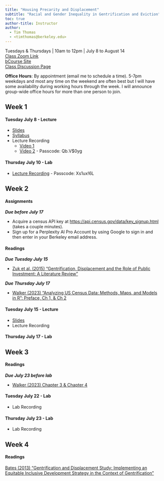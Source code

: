 ```yaml
---
title: "Housing Precarity and Displacement"
subtitle: "Racial and Gender Inequality in Gentrification and Eviction"
toc: true
author-title: Instructor
author: 
  - Tim Thomas
  - <timthomas@berkeley.edu>
---
```

Tuesdays & Thursdays | 10am to 12pm | July 8 to August 14   
[Class Zoom Link](https://berkeley.zoom.us/j/99494916996?pwd=IQBGF2aswPwTpemADGSM3dK0zICgHy.1&jst=2)  
[bCourse Site](https://bcourses.berkeley.edu/courses/1546264)  
[Class Discussion Page](https://bcourses.berkeley.edu/courses/1546264/discussion_topics)  

**Office Hours**: By appointment (email me to schedule a time). 5-7pm weekdays and most any time on the weekend are often best but I will have some availability during working hours through the week. I will announce group-wide office hours for more than one person to join. 

## Week 1
#### Tuesday July 8 - Lecture
* [Slides](https://docs.google.com/presentation/d/1nHe2SQmLnlvXZnCW8O6uzEcM15XqA3w2flZ4ntPqbM0)
* [Syllabus](syllabus.qmd)
* Lecture Recording
  * [Video 1](https://drive.google.com/drive/folders/1e2GNPfaqiuiEkfac4mfEL6bF2y4vCeUo?usp=drive_link)
  * [Video 2](https://berkeley.zoom.us/rec/share/3fLK5nFCklPA1iXs3_D591fofoRwb--61f18MeChXdXykII7oiEDLZQzRuHF6XA5.D6XjsmytyWgvQDJ3?startTime=1751995954000) - Passcode: Qb.V$0yg

#### Thursday July 10 - Lab
* [Lecture Recording](https://berkeley.zoom.us/rec/share/dFEsknv01skouItQ4qEHIBRkxRnaSXwb1n1abcbZOhP0TPulLCnqbE3RwIfRlbej.WQzdk5ahWgz0emhF) - Passcode: Xs1ux!6L

## Week 2

#### Assignments
***Due before July 17***

* Acquire a census API key at <https://api.census.gov/data/key_signup.html> (takes a couple minutes).
* Sign up for a Perplexity AI Pro Account by using Google to sign in and then enter in your Berkeley email address. 

#### Readings
***Due Tuesday July 15***  

* [Zuk et al. (2015) "Gentrification, Displacement and the Role of Public Investment: A Literature Review"](https://www.researchgate.net/profile/Karen-Chapple/publication/334638363_Gentrification_Displacement_and_the_Role_of_Public_Investment_A_Literature_Review/links/5d37697f4585153e591c453f/Gentrification-Displacement-and-the-Role-of-Public-Investment-A-Literature-Review.pdf)

***Due Thursday July 17***

* [Walker (2023) “Analyzing US Census Data: Methods, Maps, and Models in R”: Preface, Ch 1, & Ch 2](https://walker-data.com/census-r/index.html)

#### Tuesday July 15 - Lecture

* [Slides](https://docs.google.com/presentation/d/1sAHFBSSwSBNzVZs7TF1Rk_gCMOIjwkNiHmo3nlTylB8/edit?slide=id.g32100058b3b_0_3#slide=id.g32100058b3b_0_3)
* Lecture Recording 

#### Thursday July 17 - Lab

## Week 3
#### Readings 
***Due July 23 before lab***

* [Walker (2023) Chapter 3 & Chapter 4](https://walker-data.com/census-r/wrangling-census-data-with-tidyverse-tools.html)

#### Tuesday July 22 - Lab

* Lab Recording 

#### Thursday July 23 - Lab

* Lab Recording

## Week 4

#### Readings 

[Bates (2013) "Gentrification and Displacement Study: Implementing an Equitable Inclusive Development Strategy in the Context of Gentrification"](https://www.portland.gov/sites/default/files/2020-01/2-gentrification-and-displacement-study-05.18.13.pdf)





